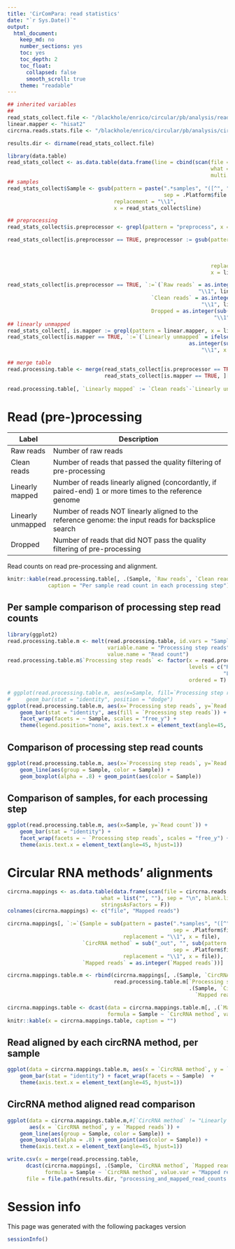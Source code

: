 ```yaml
---
title: 'CirComPara: read statistics'
date: "`r Sys.Date()`"  
output: 
  html_document: 
    keep_md: no
    number_sections: yes
    toc: yes
    toc_depth: 2
    toc_float: 
      collapsed: false
      smooth_scroll: true
    theme: "readable"
---
```


```r
## inherited variables
##
read_stats_collect.file <- "/blackhole/enrico/circular/pb/analysis/read_stats_collect/read_stats_collect.txt"
linear.mapper <- "hisat2"
circrna.reads.stats.file <- "/blackhole/enrico/circular/pb/analysis/circRNA_collection/circrna_maps_counts.txt"

results.dir <- dirname(read_stats_collect.file)

library(data.table)
read_stats_collect <- as.data.table(data.frame(line = cbind(scan(file = read_stats_collect.file, 
                                                                 what = "character", 
                                                                 multi.line = T, sep = "\n"))))
## samples
read_stats_collect$Sample <- gsub(pattern = paste(".*samples", "([^", "]*)", ".*", 
                                                  sep = .Platform$file.sep), 
                                  replacement = "\\1", 
                                  x = read_stats_collect$line)

## preprocessing
read_stats_collect$is.preprocessor <- grepl(pattern = "preprocess", x = read_stats_collect$line)

read_stats_collect[is.preprocessor == TRUE, preprocessor := gsub(pattern = paste("samples/[^", 
                                                                                 "]*/processings/preprocess/([^", 
                                                                                 "]*)",  ".*", 
                                                                                 sep = .Platform$file.sep), 
                                                                 replacement = "\\1", 
                                                                 x = line)]

read_stats_collect[is.preprocessor == TRUE, `:=`(`Raw reads` = as.integer(sub(pattern = ".*Input Read[^:]*: ([0-9]*) .*Surviving.*", 
                                                             "\\1", line)),
                                              `Clean reads` = as.integer(sub(pattern = ".*Input Read[^:]*: [0-9]* [^0-9]* ([0-9]*) .*", 
                                                              "\\1", line)),
                                              Dropped = as.integer(sub(pattern = ".*Dropped: ([0-9]*) .*", 
                                                                  "\\1", line)))]
## linearly unmapped
read_stats_collect[, is.mapper := grepl(pattern = linear.mapper, x = line)]
read_stats_collect[is.mapper == TRUE, `:=`(`Linearly unmapped` = ifelse(grepl(pattern = "aligned concordantly 0 times", x = line), 
                                                          as.integer(sub(pattern = ".* ([0-9]*) .*aligned concordantly 0 times", 
                                                              "\\1", x = line)), NA))]

## merge table
read.processing.table <- merge(read_stats_collect[is.preprocessor == TRUE, .(Sample, `Raw reads`, `Clean reads`, Dropped)],
                               read_stats_collect[is.mapper == TRUE, ][!is.na(`Linearly unmapped`), 
                                                                       .(Sample, `Linearly unmapped`)])
read.processing.table[, `Linearly mapped` := `Clean reads`-`Linearly unmapped`]
```

# Read (pre-)processing

| Label             | Description                                                                                            |
|-------------------|--------------------------------------------------------------------------------------------------------|
| Raw reads         | Number of raw reads                                                                                    |
| Clean reads       | Number of reads that passed the quality filtering of pre-processing                                    |
| Linearly mapped   | Number of reads linearly aligned (concordantly, if paired-end) 1 or more times to the reference genome |
| Linearly unmapped | Number of reads NOT linearly aligned to the reference genome: the input reads for backsplice search    |
| Dropped           | Number of reads that did NOT pass the quality filtering of pre-processing                              |

Read counts on read pre-processing and alignment.  

```r
knitr::kable(read.processing.table[, .(Sample, `Raw reads`, `Clean reads`, Dropped, `Linearly mapped`, `Linearly unmapped`)], 
             caption = "Per sample read count in each processing step")
```

## Per sample comparison of processing step read counts

```r
library(ggplot2)
read.processing.table.m <- melt(read.processing.table, id.vars = "Sample", 
                                variable.name = "Processing step reads", 
                                value.name = "Read count")
read.processing.table.m$`Processing step reads` <- factor(x = read.processing.table.m$`Processing step reads`, 
                                                          levels = c("Raw reads", "Clean reads", "Linearly mapped", 
                                                                     "Linearly unmapped", "Dropped"), 
                                                          ordered = T)

# ggplot(read.processing.table.m, aes(x=Sample, fill=`Processing step reads`, y=`Read count`)) +
#     geom_bar(stat = "identity", position = "dodge")
ggplot(read.processing.table.m, aes(x=`Processing step reads`, y=`Read count`)) + 
    geom_bar(stat = "identity", aes(fill = `Processing step reads`)) + 
    facet_wrap(facets = ~ Sample, scales = "free_y") + 
    theme(legend.position="none", axis.text.x = element_text(angle=45, hjust=1))
```

## Comparison of processing step read counts
```r
ggplot(read.processing.table.m, aes(x=`Processing step reads`, y=`Read count`)) + 
    geom_line(aes(group = Sample, color = Sample)) + 
    geom_boxplot(alpha = .8) + geom_point(aes(color = Sample)) 
```

## Comparison of samples, for each processing step
```r

ggplot(read.processing.table.m, aes(x=Sample, y=`Read count`)) +
    geom_bar(stat = "identity") + 
    facet_wrap(facets = ~ `Processing step reads`, scales = "free_y") +
    theme(axis.text.x = element_text(angle=45, hjust=1))

```

# Circular RNA methods' alignments

```r
circrna.mappings <- as.data.table(data.frame(scan(file = circrna.reads.stats.file, 
                              what = list("", ""), sep = "\n", blank.lines.skip = T), 
                              stringsAsFactors = F))
colnames(circrna.mappings) <- c("file", "Mapped reads")

circrna.mappings[, `:=`(Sample = sub(pattern = paste(".*samples", "([^", "]*)", ".*", 
                                                     sep = .Platform$file.sep), 
                                     replacement = "\\1", x = file),
                        `CircRNA method` = sub("_out", "", sub(pattern = paste(".*circRNAs", "([^", "]*)", ".*", 
                                                     sep = .Platform$file.sep), 
                                     replacement = "\\1", x = file)),
                        `Mapped reads` = as.integer(`Mapped reads`))]

circrna.mappings.table.m <- rbind(circrna.mappings[, .(Sample, `CircRNA method`, `Mapped reads`)], 
                                  read.processing.table.m[`Processing step reads` == "Linearly unmapped", 
                                                          .(Sample, `CircRNA method` = `Processing step reads`, 
                                                            `Mapped reads` = `Read count`)], use.names = T, fill = T)
```

```r
circrna.mappings.table <- dcast(data = circrna.mappings.table.m[, .(`Mapped reads`, Sample, `CircRNA method`)], 
                                formula = Sample ~ `CircRNA method`, value.var = "Mapped reads")
knitr::kable(x = circrna.mappings.table, caption = "")
```

## Read aligned by each circRNA method, per sample

```r
ggplot(data = circrna.mappings.table.m, aes(x = `CircRNA method`, y = `Mapped reads`)) + 
    geom_bar(stat = "identity") + facet_wrap(facets = ~ Sample)  +
    theme(axis.text.x = element_text(angle=45, hjust=1))
```

## CircRNA method aligned read comparison
```r
ggplot(data = circrna.mappings.table.m,#[`CircRNA method` != "Linearly unmapped"], 
       aes(x = `CircRNA method`, y = `Mapped reads`)) + 
    geom_line(aes(group = Sample, color = Sample)) + 
    geom_boxplot(alpha = .8) + geom_point(aes(color = Sample)) +
    theme(axis.text.x = element_text(angle=45, hjust=1))
```

```r
write.csv(x = merge(read.processing.table, 
      dcast(circrna.mappings[, .(Sample, `CircRNA method`, `Mapped reads`)], 
            formula = Sample ~ `CircRNA method`, value.var = "Mapped reads")),
      file = file.path(results.dir, "processing_and_mapped_read_counts.csv"), row.names = F)
```

# Session info

This page was generated with the following packages version

```r
sessionInfo()
```